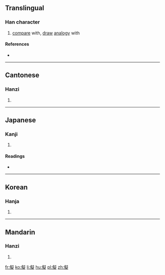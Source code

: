 ==Translingual==

===Han character===
{{Han char|rn=9|rad=人|as=14|sn=16|four=27281|canj=OPKO|ids=⿰亻疑}}

# [[compare]] with, [[draw]] [[analogy]] with

====References====
* {{Han ref|kx=0120.050|dkj=01233|dj=0253.200|hdz=10231.090|uh=5117|ud=20759|bh=E8F6|bd=59638}}

----

==Cantonese==

===Hanzi===
{{yue-hanzi|jyut=[[hoi3]], [[ji5]]|y=hoi3, yi5}}

# {{defn|lang=yue|sort=人14}}

----

==Japanese==

===Kanji===
{{ja-kanji|grade=|rs=人14}}

# {{defn|lang=ja|sort=人14}}

====Readings====
* {{ja-readings|on=[[ぎ]] (gi), [[かい]] (kai)|kun=[[なぞらえる]] (nazoraeru), [[くらべる]] (kuraberu)}}

----

==Korean==

===Hanja===
{{ko-hanja|hangeul=의|rv=ui|mr=ŭi}}

# {{defn|lang=ko|sort=人14}}

----

==Mandarin==

===Hanzi===
{{cmn-hanzi|pin=[[nǐ]] ([[ni3]])|wg=ni<sup>3</sup>}}

# {{defn|lang=cmn|sort=人14}}

[[fr:儗]]
[[ko:儗]]
[[li:儗]]
[[hu:儗]]
[[pl:儗]]
[[zh:儗]]
